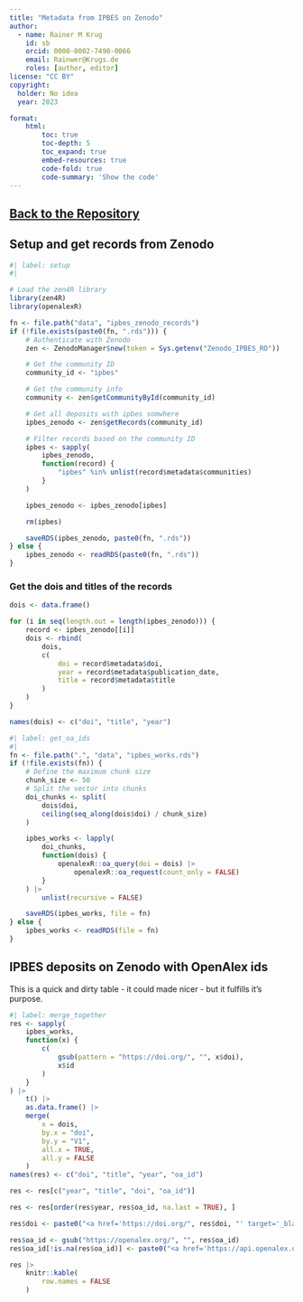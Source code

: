 ```yaml
---
title: "Metadata from IPBES on Zenodo"
author:
  - name: Rainer M Krug
    id: sb
    orcid: 0000-0002-7490-0066
    email: Rainwer@Krugs.de
    roles: [author, editor]
license: "CC BY"
copyright: 
  holder: No idea
  year: 2023

format:
    html:
        toc: true
        toc-depth: 5
        toc_expand: true
        embed-resources: true
        code-fold: true
        code-summary: 'Show the code'
---
```


## [Back to the Repository](https://github.com/IPBES-Data/IPBES_tsu_zenodo)

## Setup and get records from Zenodo
```r
#| label: setup
#|

# Load the zen4R library
library(zen4R)
library(openalexR)

fn <- file.path("data", "ipbes_zenodo_records")
if (!file.exists(paste0(fn, ".rds"))) {
    # Authenticate with Zenodo
    zen <- ZenodoManager$new(token = Sys.getenv("Zenodo_IPBES_RO"))

    # Get the community ID
    community_id <- "ipbes"

    # Get the community info
    community <- zen$getCommunityById(community_id)

    # Get all deposits with ipbes somwhere
    ipbes_zenodo <- zen$getRecords(community_id)

    # Filter records based on the community ID
    ipbes <- sapply(
        ipbes_zenodo,
        function(record) {
            "ipbes" %in% unlist(record$metadata$communities)
        }
    )

    ipbes_zenodo <- ipbes_zenodo[ipbes]

    rm(ipbes)

    saveRDS(ipbes_zenodo, paste0(fn, ".rds"))
} else {
    ipbes_zenodo <- readRDS(paste0(fn, ".rds"))
}

```

### Get the dois and titles of the records

```r
dois <- data.frame()

for (i in seq(length.out = length(ipbes_zenodo))) {
    record <- ipbes_zenodo[[i]]
    dois <- rbind(
        dois,
        c(
            doi = record$metadata$doi,
            year = record$metadata$publication_date,
            title = record$metadata$title
        )
    )
}

names(dois) <- c("doi", "title", "year")
```

```r
#| label: get_oa_ids
#|
fn <- file.path(".", "data", "ipbes_works.rds")
if (!file.exists(fn)) {
    # Define the maximum chunk size
    chunk_size <- 50
    # Split the vector into chunks
    doi_chunks <- split(
        dois$doi,
        ceiling(seq_along(dois$doi) / chunk_size)
    )

    ipbes_works <- lapply(
        doi_chunks,
        function(dois) {
            openalexR::oa_query(doi = dois) |>
                openalexR::oa_request(count_only = FALSE)
        }
    ) |>
        unlist(recursive = FALSE)

    saveRDS(ipbes_works, file = fn)
} else {
    ipbes_works <- readRDS(file = fn)
}
```

## IPBES deposits on Zenodo with OpenAlex ids

This is a quick and dirty table - it could made nicer - but it fulfills it's purpose.

```r
#| label: merge_together
res <- sapply(
    ipbes_works,
    function(x) {
        c(
            gsub(pattern = "https://doi.org/", "", x$doi),
            x$id
        )
    }
) |>
    t() |>
    as.data.frame() |>
    merge(
        x = dois,
        by.x = "doi",
        by.y = "V1",
        all.x = TRUE,
        all.y = FALSE
    )
names(res) <- c("doi", "title", "year", "oa_id")

res <- res[c("year", "title", "doi", "oa_id")]

res <- res[order(res$year, res$oa_id, na.last = TRUE), ]

res$doi <- paste0("<a href='https://doi.org/", res$doi, "' target='_blank'>", res$doi, "</a>")

res$oa_id <- gsub("https://openalex.org/", "", res$oa_id)
res$oa_id[!is.na(res$oa_id)] <- paste0("<a href='https://api.openalex.org/works/", res$oa_id[!is.na(res$oa_id)], "' target='_blank'>", res$oa_id[!is.na(res$oa_id)], "</a>")

res |>
    knitr::kable(
        row.names = FALSE
    )
```
